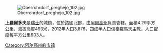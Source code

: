[[Image:Oberrohrdorf_preghejo_102.jpg|right]]

'''上羅爾多夫'''是[[瑞士|瑞士]]的城鎮，位於該國北部，由[[阿爾高州|阿爾高州]]負責管轄，面積4.29平方公里，海拔高度493米，2012年人口3,876，四成半人口信奉羅馬天主教，人口密度每平方公里903人。

{{Authority control}}
{{Switzerland-geo-stub}}
[[Category:阿尔高州的市镇|Category:阿尔高州的市镇]]
